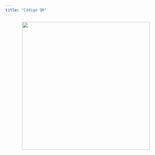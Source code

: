 ---
title: "Código QR"
---

<center>
<img src="imagenes/qr_rday.png" width="400" height="400" alt="">
</center>